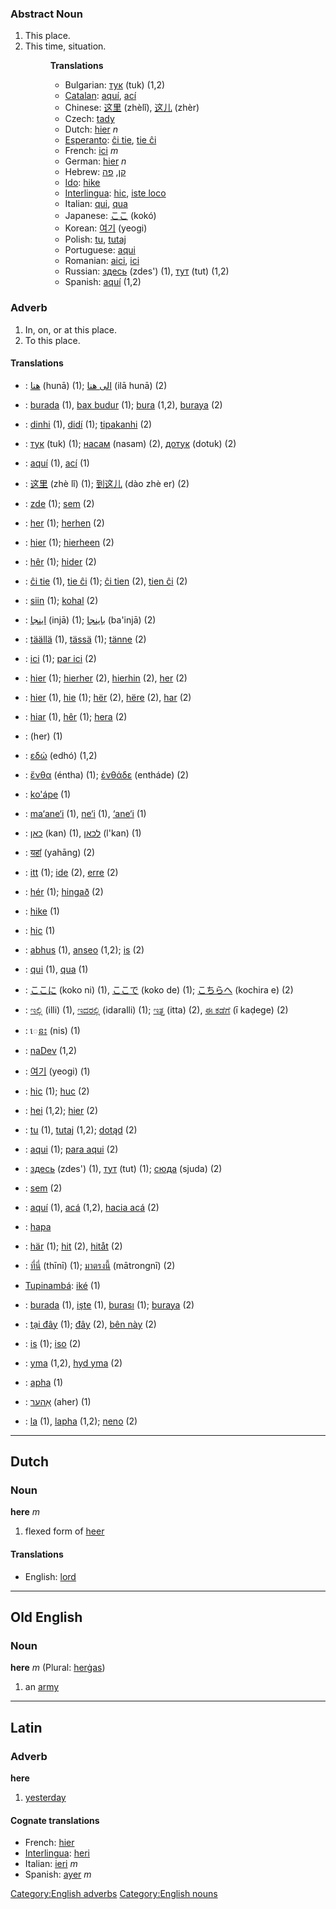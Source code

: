 ===Abstract Noun===
#This place.
#This time, situation.
#:'''Translations'''
#:*Bulgarian: [[тук]] (tuk) (1,2)
#:*[[Catalan]]: [[aquí]], [[ací]]
#:*Chinese: [[这里]] (zhèlǐ), [[这儿]] (zhèr)
#:*Czech: [[tady]]
#:*Dutch: [[hier]] ''n''
#:*[[Esperanto]]: [[ĉi tie]], [[tie ĉi]]
#:*French: [[ici]] ''m''
#:*German: [[hier]] ''n''
#:*Hebrew: [[קן]], [[פה]]
#:*[[Ido]]: [[hike]]
#:*[[Interlingua]]: [[hic]], [[iste loco]]
#:*Italian: [[qui]], [[qua]]
#:*Japanese: [[ここ]] (kokó)
#:*Korean: [[여기]] (yeogi)
#:*Polish: [[tu]], [[tutaj]]
#:*Portuguese: [[aqui]]
#:*Romanian: [[aici]], [[ici]]
#:*Russian: [[здесь]] (zdes') (1), [[тут]] (tut) (1,2)
#:*Spanish: [[aquí]] (1,2)

===Adverb===
#In, on, or at this place.
#To this place.

====Translations====
*{{ar}}: [[هنا]] (hunā) (1); [[الى هنا]] (ilā hunā) (2)
*{{az}}: [[burada]] (1), [[bax budur]] (1); [[bura]] (1,2), [[buraya]] (2)
*{{bns}}: [[dinhi]] (1), [[didí]] (1); [[tipakanhi]] (2)
*{{bg}}: [[тук]] (tuk) (1); [[насам]] (nasam) (2), [[дотук]] (dotuk) (2)
*{{ca}}: [[aquí]] (1), [[ací]] (1)
*{{zh}}: [[这里]] (zhè lǐ) (1); [[到这儿]] (dào zhè er) (2)
*{{cz}}: [[zde]] (1); [[sem]] (2)
*{{da}}: [[her]] (1); [[herhen]] (2)
*{{nl}}: [[hier]] (1); [[hierheen]] (2)
*{{ang}}: [[hêr]] (1); [[hider]] (2)
*{{eo}}: [[ĉi tie]] (1), [[tie ĉi]] (1); [[ĉi tien]] (2), [[tien ĉi]] (2)
*{{et}}: [[siin]] (1); [[kohal]] (2)
*{{fa}}: [[اينجا]] (injā) (1); [[باينجا]] (ba'injā) (2)
*{{fi}}: [[täällä]] (1), [[tässä]] (1); [[tänne]] (2)
*{{fr}}: [[ici]] (1); [[par ici]] (2)
*{{de}}: [[hier]] (1); [[hierher]] (2), [[hierhin]] (2), [[her]] (2)
*{{gmh}}: [[hier]] (1), [[hie]] (1); [[hër]] (2), [[hëre]] (2), [[har]] (2)
*{{goh}}: [[hiar]] (1), [[hêr]] (1); [[hera]] (2)
*{{got}}: (her) (1)
*{{el}}: [[εδώ]] (edhó) (1,2)
*{{grc}}: [[ἔνθα]] (éntha) (1); [[ἐνθάδε]] (entháde) (2)
*{{gn}}: [[ko'ápe]] (1)
*{{haw}}: [[ma‘ane‘i]] (1), [[ne‘i]] (1), [[‘ane‘i]] (1)
*{{he}}: [[כאן]] (kan) (1), [[לכאן]] (l'kan) (1)
*{{hi}}: [[यहां]] (yahāng) (2)
*{{hu}}: [[itt]] (1); [[ide]] (2), [[erre]] (2)
*{{is}}: [[hér]] (1); [[hingað]] (2)
*{{io}}: [[hike]] (1)
*{{ia}}: [[hic]] (1)
*{{ga}}: [[abhus]] (1), [[anseo]] (1,2); [[is]] (2)
*{{it}}: [[qui]] (1), [[qua]] (1)
*{{ja}}: [[ここに]] (koko ni) (1), [[ここで]] (koko de) (1); [[こちらへ]] (kochira e) (2)
*{{kn}}: [[ಇಲ್ಲಿ]] (illi) (1), [[ಇದರಲ್ಲಿ]] (idaralli) (1); [[ಇತ್ತ]] (itta) (2), [[ಈ ಕಡೆಗೆ]] (ī kaḍege) (2)
*{{km}}: [[េនះ]] (nis) (1)
*{{tlh}}: [[naDev]] (1,2)
*{{ko}}: [[여기]] (yeogi) (1)
*{{la}}: [[hic]] (1); [[huc]] (2)
*{{lb}}: [[hei]] (1,2); [[hier]] (2)
*{{pl}}: [[tu]] (1), [[tutaj]] (1,2); [[dotąd]] (2)
*{{pt}}: [[aqui]] (1); [[para aqui]] (2)
*{{ru}}: [[здесь]] (zdes') (1), [[тут]] (tut) (1); [[сюда]] (sjuda) (2)
*{{sk}}: [[sem]] (2)
*{{es}}: [[aquí]] (1), [[acá]] (1,2), [[hacia acá]] (2)
*{{sw}}: [[hapa]]
*{{sv}}: [[här]] (1); [[hit]] (2), [[hitåt]] (2)
*{{th}}: [[ที่นี่]] (thīnī) (1); [[มาตรงนี้]] (mātrongnī) (2)
*[[Tupinambá]]: [[iké]] (1)
*{{tr}}: [[burada]] (1), [[işte]] (1), [[burası]] (1); [[buraya]] (2)
*{{vi}}: [[tại đây]] (1); [[đây]] (2), [[bên này]] (2)
*{{vo}}: [[is]] (1); [[iso]] (2)
*{{cy}}: [[yma]] (1,2), [[hyd yma]] (2)
*{{xh}}: [[apha]] (1)
*{{yi}}: [[אַהער]] (aher) (1)
*{{zu}}: [[la]] (1), [[lapha]] (1,2); [[neno]] (2)
----

==Dutch==
=== Noun ===
'''here''' ''m''

# flexed form of [[heer]]

==== Translations ====
*English: [[lord]]

----
==Old English==
===Noun===
'''here''' ''m'' (Plural: [[hergas|herġas]])

#an [[army]]
----

==Latin==
=== Adverb ===
'''here'''

# [[yesterday]]

==== Cognate translations ====
*French: [[hier]]
*[[Interlingua]]: [[heri]]
*Italian: [[ieri]] ''m''
*Spanish: [[ayer]] ''m''
[[Category:English adverbs]]
[[Category:English nouns]]